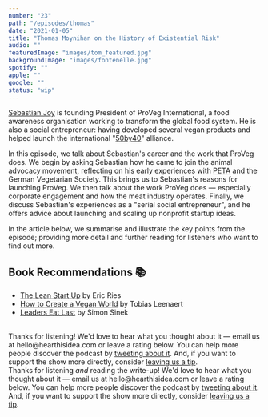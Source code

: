 ```yaml
---
number: "23"
path: "/episodes/thomas"
date: "2021-01-05"
title: "Thomas Moynihan on the History of Existential Risk"
audio: ""
featuredImage: "images/tom_featured.jpg"
backgroundImage: "images/fontenelle.jpg"
spotify: ""
apple: ""
google: ""
status: "wip"
---
```


[Sebastian Joy](https://www.sebastianjoy.com/) is founding President of ProVeg International, a food awareness organisation working to transform the global food system. He is also a social entrepreneur: having developed several vegan products and helped launch the international "[50by40](https://50by40.org/)" alliance.

In this episode, we talk about Sebastian's career and the work that ProVeg does. We begin by asking Sebastian how he came to join the animal advocacy movement, reflecting on his early experiences with [PETA](https://www.peta.org/) and the German Vegetarian Society. This brings us to Sebastian's reasons for launching ProVeg. We then talk about the work ProVeg does — especially corporate engagement and how the meat industry operates. Finally, we discuss Sebastian's experiences as a "serial social entrepreneur", and he offers advice about launching and scaling up nonprofit startup ideas.

In the article below, we summarise and illustrate the key points from the episode; providing more detail and further reading for listeners who want to find out more.

## Book Recommendations 📚

- [The Lean Start Up](https://www.goodreads.com/book/show/10127019-the-lean-startup) by Eric Ries
- [How to Create a Vegan World](https://www.goodreads.com/book/show/35468340-how-to-create-a-vegan-world) by Tobias Leenaert
- [Leaders Eat Last](https://www.goodreads.com/book/show/16144853-leaders-eat-last) by Simon Sinek

<div className="bookshelf" > <Book url="https://www.goodreads.com/book/show/10127019-the-lean-startup" image="book-sebastian-1"/> <Book url="https://www.notion.so/hearthisidea/Sebastian-Joy-def5602f67a64dba929f9c575feabcde#b320f353dbd64001bbcc889b8a6a1a84" image="book-sebastian-2"/> <Book url="https://www.notion.so/hearthisidea/Sebastian-Joy-def5602f67a64dba929f9c575feabcde#71ac2e5066a14554ad36b531b0c25d17" image="book-sebastian-3"/> </div><br/>

<div class='aside'>
<div>
Thanks for listening! We'd love to hear what you thought about it — email us at hello@hearthisidea.com or leave a rating below. You can help more people discover the podcast by <a href='https://twitter.com/intent/tweet?text=Check out Hear This Idea, a podcast showcasing new thinking in philosophy, the social sciences, and effective altruism! &url=https://www.hearthisidea.com via @hearthisidea&' about='_blank'>tweeting about it</a>. And, if you want to support the show more directly, consider <a href='https://tips.pinecast.com/jar/hear-this-idea'>leaving us a tip</a>.
</div>
</div>

<div class='aside'>
<div>
Thanks for listening <i>and</i> reading the write-up! We'd love to hear what you thought about it — email us at hello@hearthisidea.com or leave a rating below. You can help more people discover the podcast by <a href='https://twitter.com/intent/tweet?text=Check out Hear This Idea, a podcast showcasing new thinking in philosophy, the social sciences, and effective altruism! &url=https://www.hearthisidea.com via @hearthisidea&' about='_blank'>tweeting about it</a>. And, if you want to support the show more directly, consider <a href='https://tips.pinecast.com/jar/hear-this-idea'>leaving us a tip</a>.
</div>
</div>